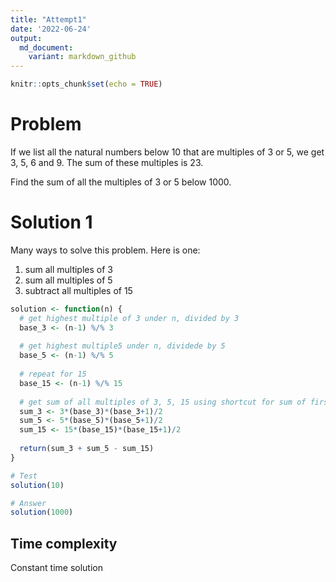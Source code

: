 ```yaml
---
title: "Attempt1"
date: '2022-06-24'
output:
  md_document:
    variant: markdown_github
---
```


```r
knitr::opts_chunk$set(echo = TRUE)
```

# Problem
If we list all the natural numbers below 10 that are multiples of 3 or 5, we get 3, 5, 6 and 9. The sum of these multiples is 23.

Find the sum of all the multiples of 3 or 5 below 1000.

# Solution 1

Many ways to solve this problem. Here is one:

1. sum all multiples of 3
2. sum all multiples of 5
3. subtract all multiples of 15


```r

solution <- function(n) {
  # get highest multiple of 3 under n, divided by 3
  base_3 <- (n-1) %/% 3
  
  # get highest multiple5 under n, dividede by 5
  base_5 <- (n-1) %/% 5
  
  # repeat for 15
  base_15 <- (n-1) %/% 15
  
  # get sum of all multiples of 3, 5, 15 using shortcut for sum of first n natural numbers
  sum_3 <- 3*(base_3)*(base_3+1)/2
  sum_5 <- 5*(base_5)*(base_5+1)/2
  sum_15 <- 15*(base_15)*(base_15+1)/2
  
  return(sum_3 + sum_5 - sum_15)
}

# Test
solution(10)

# Answer
solution(1000)


```

## Time complexity
Constant time solution
